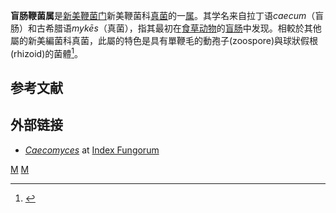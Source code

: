{{Automatic Taxobox
| taxon = Caecomyces
| authority = J.J.Gold (1988)<ref>{{cite journal |author=Gold JJ, Heath IB, Bauchop T. |year=1988 |title=Ultrastructural description of a new chytrid genus of caecum anaerobe, ''Caecomyces equi'' gen. nov., sp. nov., assigned to the Neocallimasticaceae |journal=BioSystems |volume=21 |issue=3–4 |pages=403–15 |url= |doi= 10.1016/0303-2647(88)90039-1|pmid= 3395694|pmc= }}</ref>
| subdivision_ranks = [[种|种]]
| subdivision =
* ''C. communis''
* ''C. equi''
* ''C. sympodialis''
}}

'''盲肠鞭菌属'''是[[新美鞭菌门|新美鞭菌门]]新美鞭菌科[[真菌|真菌]]的一[[属_(生物)|属]]。其学名来自拉丁语''caecum''（盲肠）和古希腊语''mykēs''（真菌），指其最初在[[食草动物|食草动物]]的[[盲肠|盲肠]]中发现。相較於其他屬的新美編菌科真菌，此屬的特色是具有單鞭毛的動孢子(zoospore)與球狀假根(rhizoid)的菌體<ref>{{Cite journal|title=Caecomyces sympodialis sp. nov., a new rumen fungus isolated from Bos indicus|author=Yo-Chia Chen|url=http://www.tandfonline.com/doi/abs/10.1080/15572536.2007.11832607|journal=Mycologia|issue=99|doi=|others=Sheng-Da Tsai, Hsueh-Ling Cheng, Chiu-Yuan Chien, Chun-Yi Hu|year=2007|volume=1|page=125-130|pmid=17663130|access-date=2017-09-01|archive-date=2020-07-24|archive-url=https://web.archive.org/web/20200724133440/https://www.tandfonline.com/doi/abs/10.1080/15572536.2007.11832607|dead-url=no}}</ref>。

==参考文献==
{{reflist}}

==外部链接==
*''[http://www.indexfungorum.org/Names/genusrecord.asp?RecordID=25287 Caecomyces] {{Wayback|url=http://www.indexfungorum.org/Names/genusrecord.asp?RecordID=25287 |date=20200724133444 }}'' at [[Index_Fungorum|Index Fungorum]]

{{taxonbar}}
[[Category:_1988年描述的分类群|M]]
[[Category:真菌|M]]

{{Fungus-stub}}